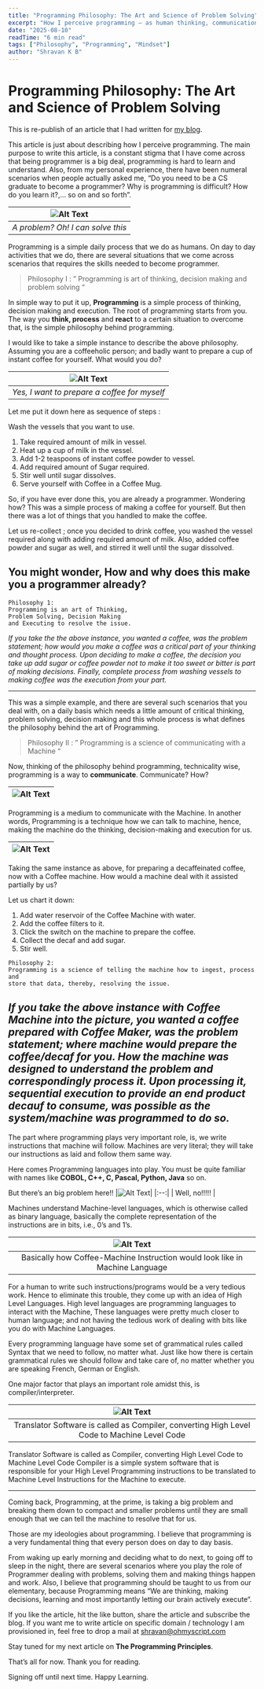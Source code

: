 ```yaml
---
title: "Programming Philosophy: The Art and Science of Problem Solving"
excerpt: "How I perceive programming — as human thinking, communication with machines, and the everyday practice of decision-making and execution."
date: "2025-08-10"
readTime: "6 min read"
tags: ["Philosophy", "Programming", "Mindset"]
author: "Shravan K B"
---
```


# Programming Philosophy: The Art and Science of Problem Solving

This is re-publish of an article that I had written for [my blog](https://ohmyscript.com/2020/07/25/programming-human-philosophy/).

This article is just about describing how I perceive programming. The main purpose to write this article, is a constant stigma that I have come across that being programmer is a big deal, programming is hard to learn and understand. Also, from my personal experience, there have been numeral scenarios when people actually asked me, “Do you need to be a CS graduate to become a programmer? Why is programming is difficult? How do you learn it?,… so on and so forth”.

|![Alt Text](https://iamskb258154309.files.wordpress.com/2020/07/f63e2d1583bd614f8ca26a11de97f907.gif?w=405)|
|:--:|
| *A problem? Oh! I can solve this* |

Programming is a simple daily process that we do as humans. On day to day activities that we do, there are several situations that we come across scenarios that requires the skills needed to become programmer.

>Philosophy I :
>” Programming is art of thinking, 
decision making and problem solving “

In simple way to put it up, **Programming** is a simple process of thinking, decision making and execution. The root of programming starts from you. The way you **think, process** and **react** to a certain situation to overcome that, is the simple philosophy behind programming.

I would like to take a simple instance to describe the above philosophy.
Assuming you are a coffeeholic person; and badly want to prepare a cup of instant coffee for yourself. What would you do?

|![Alt Text](https://iamskb258154309.files.wordpress.com/2020/07/tenor.gif?w=300)|
|:--:|
| *Yes, I want to prepare a coffee for myself* |

Let me put it down here as sequence of steps :

Wash the vessels that you want to use.
1.  Take required amount of milk in vessel.
2.  Heat up a cup of milk in the vessel.
3.  Add 1-2 teaspoons of instant coffee powder to vessel.
4.  Add required amount of Sugar required.
5.  Stir well until sugar dissolves.
6.  Serve yourself with Coffee in a Coffee Mug.

So, if you have ever done this, you are already a programmer. Wondering how? This was a simple process of making a coffee for yourself. But then there was a lot of things that you handled to make the coffee.

Let us re-collect ; once you decided to drink coffee, you washed the vessel required along with adding required amount of milk.
Also, added coffee powder and sugar as well, and stirred it well until the sugar dissolved.

You might wonder, How and why does this make you a programmer already?
-

```
Philosophy 1:
Programming is an art of Thinking, 
Problem Solving, Decision Making 
and Executing to resolve the issue.
```

_If you take the the above instance, you wanted a coffee, was the problem statement; 
how would you make a coffee was a critical part of your thinking and thought process. 
Upon deciding to make a coffee, the decision you take up add sugar or coffee powder 
not to make it too sweet or bitter is part of making decisions. 
Finally, complete process from washing vessels to making coffee was the 
execution from your part._
_________________

This was a simple example, and there are several such scenarios that you deal with, on a daily basis which needs a little amount of critical thinking, problem solving, decision making and this whole process is what defines the philosophy behind the art of Programming.

>Philosophy II :
” Programming is a science of communicating with a Machine “

Now, thinking of the philosophy behind programming, technicality wise, programming is a way to **communicate**.
Communicate? How?

|![Alt Text](https://lh6.googleusercontent.com/oWlWg8MfPgCO_KvWdAr0ejXrqgDWDbBw0O7ns2egRb-2ZVST4P459cFsH6R9giNYmghMN5QOW_bDuNkPHPIp5KOoy4VC244c_eQ9JQmz0zIb8YJ3SpTCzeNgO_QshE54)|
|:--:|

Programming is a medium to communicate with the Machine. In another words, Programming is a technique how we can talk to machine, hence, making the machine do the thinking, decision-making and execution for us.

|![Alt Text](https://iamskb258154309.files.wordpress.com/2020/07/tenor-1.gif?w=498)|
|:--:|

Taking the same instance as above, for preparing a decaffeinated coffee, now with a Coffee machine. How would a machine deal with it assisted partially by us?

Let us chart it down:
1. Add water reservoir of the Coffee Machine with water.
2. Add the coffee filters to it.
3. Click the switch on the machine to prepare the coffee.
4. Collect the decaf and add sugar.
5. Stir well.

```
Philosophy 2:
Programming is a science of telling the machine how to ingest, process and
store that data, thereby, resolving the issue.
```

*If you take the above instance with Coffee Machine into the picture, you wanted 
a coffee prepared with Coffee Maker, was the problem statement; where machine 
would prepare the coffee/decaf for you. 
How the machine was designed to understand the problem and correspondingly 
process it. Upon processing it, sequential execution to provide an end product 
decauf to consume, was possible as the system/machine was programmed to do so.*
----------------------

The part where programming plays very important role, is, we write instructions that machine will follow. Machines are very literal; they will take our instructions as laid and follow them same way.

Here comes Programming languages into play. You must be quite familiar with names like **COBOL, C++, C, Pascal, Python, Java** so on.

But there’s an big problem here!!
|![Alt Text](https://iamskb258154309.files.wordpress.com/2020/07/captured-1.png)|
|:--:|
| Well, no!!!!! |


Machines understand Machine-level languages, which is otherwise called as binary language, basically the complete representation of the instructions are in bits, i.e., 0’s and 1’s.

|![Alt Text](https://iamskb258154309.files.wordpress.com/2020/07/image.png)|
|:--:|
| Basically how Coffee-Machine Instruction would look like in Machine Language |


For a human to write such instructions/programs would be a very tedious work. Hence to eliminate this trouble, they come up with an idea of High Level Languages. High level languages are programming languages to interact with the Machine, These languages were pretty much closer to human language; and not having the tedious work of dealing with bits like you do with Machine Languages.

Every programming language have some set of grammatical rules called Syntax that we need to follow, no matter what.
Just like how there is certain grammatical rules we should follow and take care of, no matter whether you are speaking French, German or English.

One major factor that plays an important role amidst this, is compiler/interpreter.

|![Alt Text](https://iamskb258154309.files.wordpress.com/2020/07/unnamed.jpg)|
|:--:|
| Translator Software is called as Compiler, converting High Level Code to Machine Level Code |


Translator Software is called as Compiler, converting High Level Code to Machine Level Code
Compiler is a simple system software that is responsible for your High Level Programming instructions to be translated to Machine Level Instructions for the Machine to execute.
***

Coming back, Programming, at the prime, is taking a big problem and breaking them down to compact and smaller problems until they are small enough that we can tell the machine to resolve that for us.

Those are my ideologies about programming. I believe that programming is a very fundamental thing that every person does on day to day basis.

From waking up early morning and deciding what to do next, to going off to sleep in the night, there are several scenarios where you play the role of Programmer dealing with problems, solving them and making things happen and work. Also, I believe that programming should be taught to us from our elementary, because Programming means “We are thinking, making decisions, learning and most importantly letting our brain actively execute“.

If you like the article, hit the like button, share the article and subscribe the blog.
If you want me to write article on specific domain / technology I am provisioned in, feel free to drop a mail at [shravan@ohmyscript.com](shravan@ohmyscript.com)

Stay tuned for my next article on **The Programming Principles**.

That’s all for now. Thank you for reading.

Signing off until next time.
Happy Learning.


